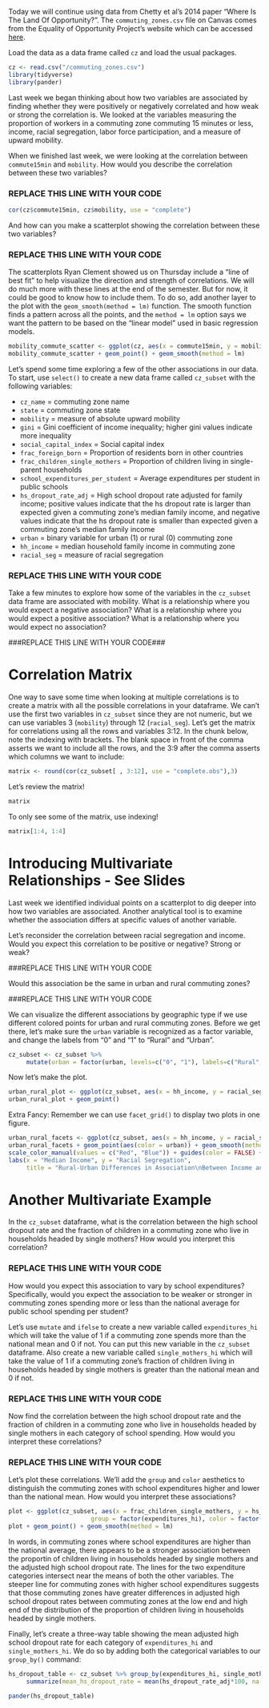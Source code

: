 Today we will continue using data from Chetty et al's 2014 paper "Where Is The Land Of Opportunity?". The `commuting_zones.csv` file on Canvas comes from the Equality of Opportunity Project's website which can be accessed [here](http://www.equality-of-opportunity.org).

Load the data as a data frame called `cz` and load the usual packages.

```r
cz <- read.csv("/commuting_zones.csv")
library(tidyverse)
library(pander)
```

Last week we began thinking about how two variables are associated by finding whether they were positively or negatively correlated and how weak or strong the correlation is. We looked at the variables measuring the proportion of workers in a commuting zone commuting 15 minutes or less, income, racial segregation, labor force participation, and a measure of upward mobility.

When we finished last week, we were looking at the correlation between `commute15min` and `mobility`. How would you describe the correlation between these two variables?

### REPLACE THIS LINE WITH YOUR CODE

```r
cor(cz$commute15min, cz$mobility, use = "complete")
```


And how can you make a scatterplot showing the correlation between these two variables?

### REPLACE THIS LINE WITH YOUR CODE


The scatterplots Ryan Clement showed us on Thursday include a "line of best fit" to help visualize the direction and strength of correlations. We will do much more with these lines at the end of the semester. But for now, it could be good to know how to include them. To do so, add another layer to the plot with the `geom_smooth(method = lm)` function. The smooth function finds a pattern across all the points, and the `method = lm` option says we want the pattern to be based on the "linear model" used in basic regression models.

```r
mobility_commute_scatter <- ggplot(cz, aes(x = commute15min, y = mobility))
mobility_commute_scatter + geom_point() + geom_smooth(method = lm)
```


Let's spend some time exploring a few of the other associations in our data. To start, use `select()` to create a new data frame called `cz_subset` with the following variables: 

- `cz_name` = commuting zone name
- `state` = commuting zone state
- `mobility` = measure of absolute upward mobility
- `gini` = Gini coefficient of income inequality; higher gini values indicate more inequality
- `social_capital_index` = Social capital index
- `frac_foreign_born` = Proportion of residents born in other countries
- `frac_children_single_mothers` = Proportion of children living in single-parent households
- `school_expenditures_per_student` = Average expenditures per student in public schools
- `hs_dropout_rate_adj` = High school dropout rate adjusted for family income; positive values indicate that the hs dropout rate is larger than expected given a commuting zone's median family income, and negative values indicate that the hs dropout rate is smaller than expected given a commuting zone's median family income
- `urban` = binary variable for urban (1) or rural (0) commuting zone
- `hh_income` = median household family income in commuting zone
- `racial_seg` = measure of racial segregation


### REPLACE THIS LINE WITH YOUR CODE

Take a few minutes to explore how some of the variables in the `cz_subset` data frame are associated with mobility. What is a relationship where you would expect a negative association? What is a relationship where you would expect a positive association? What is a relationship where you would expect no association?


###REPLACE THIS LINE WITH YOUR CODE###






# Correlation Matrix

One way to save some time when looking at multiple correlations is to create a matrix with all the possible correlations in your dataframe. We can't use the first two variables in `cz_subset` since they are not numeric, but we can use variables 3 (`mobility`) through 12 (`racial_seg`). Let's get the matrix for correlations using all the rows and variables 3:12. In the chunk below, note the indexing with brackets. The blank space in front of the comma asserts we want to include all the rows, and the 3:9 after the comma asserts which columns we want to include: 

```r
matrix <- round(cor(cz_subset[ , 3:12], use = "complete.obs"),3) 
```

Let's review the matrix!

```r
matrix
```

To only see some of the matrix, use indexing!

```r
matrix[1:4, 1:4]
```


# Introducing Multivariate Relationships - See Slides

Last week we identified individual points on a scatterplot to dig deeper into how two variables are associated. Another analytical tool is to examine whether the association differs at specific values of another variable.

Let's reconsider the correlation between racial segregation and income. Would you expect this correlation to be positive or negative? Strong or weak?

###REPLACE THIS LINE WITH YOUR CODE


Would this association be the same in urban and rural commuting zones?

###REPLACE THIS LINE WITH YOUR CODE


We can visualize the different associations by geographic type if we use different colored points for urban and rural commuting zones. Before we get there, let's make sure the `urban` variable is recognized as a factor variable, and change the labels from "0" and "1" to "Rural" and "Urban".

```r
cz_subset <- cz_subset %>%
     mutate(urban = factor(urban, levels=c("0", "1"), labels=c("Rural", "Urban")))
```
 
Now let's make the plot.
```r
urban_rural_plot <- ggplot(cz_subset, aes(x = hh_income, y = racial_seg, color = urban))
urban_rural_plot + geom_point()
```


Extra Fancy: Remember we can use `facet_grid()` to display two plots in one figure. 

```r
urban_rural_facets <- ggplot(cz_subset, aes(x = hh_income, y = racial_seg))
urban_rural_facets + geom_point(aes(color = urban)) + geom_smooth(method = lm) + facet_grid(.~urban) +
scale_color_manual(values = c("Red", "Blue")) + guides(color = FALSE) +
labs(x = "Median Income", y = "Racial Segregation",
     title = "Rural-Urban Differences in Association\nBetween Income and Racial Segregation", subtitle = "Data from the Equality of Opportunity Project")
```


# Another Multivariate Example

In the `cz_subset` dataframe, what is the correlation between the high school dropout rate and the fraction of children in a commuting zone who live in households headed by single mothers? How would you interpret this correlation?

### REPLACE THIS LINE WITH YOUR CODE

How would you expect this association to vary by school expenditures? Specifically, would you expect the association to be weaker or stronger in commuting zones spending more or less than the national average for public school spending per student?

Let's use `mutate` and `ifelse` to create a new variable called `expenditures_hi` which will take the value of 1 if a commuting zone spends more than the national mean and 0 if not. You can put this new variable in the `cz_subset` dataframe. Also create a new variable called `single_mothers_hi` which will take the value of 1 if a commuting zone's fraction of children living in households headed by single mothers is greater than the national mean and 0 if not.

### REPLACE THIS LINE WITH YOUR CODE


Now find the correlation between the high school dropout rate and the fraction of children in a commuting zone who live in households headed by single mothers in each category of school spending. How would you interpret these correlations?

### REPLACE THIS LINE WITH YOUR CODE


Let's plot these correlations. We'll add the `group` and `color` aesthetics to distinguish the commuting zones with school expenditures higher and lower than the national mean. How would you interpret these associations?

```r
plot <- ggplot(cz_subset, aes(x = frac_children_single_mothers, y = hs_dropout_rate_adj, 
                       group = factor(expenditures_hi), color = factor(expenditures_hi)))
plot + geom_point() + geom_smooth(method = lm)
```

In words, in commuting zones where school expenditures are higher than the national average, there appears to be a stronger association between the proportin of children living in households headed by single mothers and the adjusted high school dropout rate. The lines for the two expenditure categories intersect near the means of both the other variables. The steeper line for commuting zones with higher school expenditures suggests that those commuting zones have greater differences in adjusted high school dropout rates between commuting zones at the low end and high end of the distribution of the proportion of children living in households headed by single mothers.

Finally, let's create a three-way table showing the mean adjusted high school dropout rate for each category of `expenditures_hi` and `single_mothers_hi`. We do so by adding both the categorical variables to our `group_by()` command:

```r
hs_dropout_table <- cz_subset %>% group_by(expenditures_hi, single_mothers_hi) %>%
     summarize(mean_hs_dropout_rate = mean(hs_dropout_rate_adj*100, na.rm=TRUE))

pander(hs_dropout_table)
```